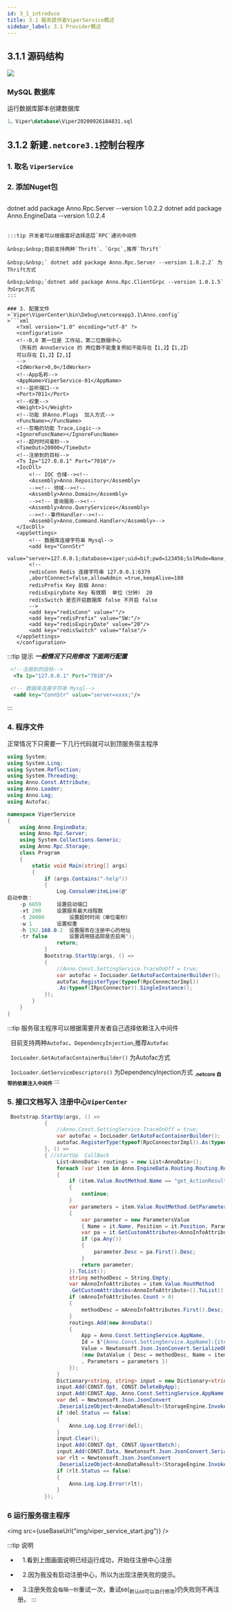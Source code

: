 ```yaml
---
id: 3_1_introduce
title: 3.1 服务提供者ViperService概述
sidebar_label: 3.1 Provider概述
---
```


## 3.1.1 源码结构

<div style={{width:"100%",textAlign:"center"}}>
    <img src={useBaseUrl("img/service01.jpg")} />
</div>

### MySQL 数据库


运行数据库脚本创建数据库

```sql
1、Viper\database\Viper20200926184831.sql
```

## 3.1.2 新建`.netcore3.1`控制台程序
### 1. 取名 `ViperService`
### 2. 添加Nuget包
>```shell
 dotnet add package Anno.Rpc.Server --version 1.0.2.2
 dotnet add package Anno.EngineData --version 1.0.2.4
 ```

:::tip 开发者可以根据喜好选择底层`RPC`通讯中间件

&nbsp;&nbsp;目前支持两种`Thrift`、`Grpc`,推荐`Thrift`

&nbsp;&nbsp;` dotnet add package Anno.Rpc.Server --version 1.0.2.2` 为Thrift方式

&nbsp;&nbsp;`dotnet add package Anno.Rpc.ClientGrpc --version 1.0.1.5` 为Grpc方式
:::

### 3. 配置文件
>`Viper\ViperCenter\bin\Debug\netcoreapp3.1\Anno.config`
>```xml
    <?xml version="1.0" encoding="utf-8" ?>
    <configuration>
    <!--0,0 第一位是 工作站，第二位数据中心
    （所有的 AnnoService 的 两位数不能重复例如不能存在【1,2】【1,2】）
    可以存在【1,2】【2,1】
    -->
    <IdWorker>0,0</IdWorker>
    <!--App名称-->
    <AppName>ViperService-01</AppName>
    <!--监听端口-->
    <Port>7011</Port>
    <!--权重-->
    <Weight>1</Weight>
    <!--功能 非Anno.Plugs  加入方式-->
    <FuncName></FuncName>
    <!--忽略的功能 Trace,Logic-->
    <IgnoreFuncName></IgnoreFuncName>
    <!--超时时间毫秒-->
    <TimeOut>20000</TimeOut>
    <!--注册到的目标-->
    <Ts Ip="127.0.0.1" Port="7010"/>
    <IocDll>
        <!-- IOC 仓储--><!--
        <Assembly>Anno.Repository</Assembly>
        --><!-- 领域--><!--
        <Assembly>Anno.Domain</Assembly>
        --><!-- 查询服务--><!--
        <Assembly>Anno.QueryServices</Assembly>
        --><!--事件Handler--><!--
        <Assembly>Anno.Command.Handler</Assembly>-->
    </IocDll>
    <appSettings>
        <!-- 数据库连接字符串 Mysql-->
        <add key="ConnStr" 
             value="server=127.0.0.1;database=viper;uid=bif;pwd=123456;SslMode=None;"/>
        <!--
        redisConn Redis 连接字符串 127.0.0.1:6379
        ,abortConnect=false,allowAdmin =true,keepAlive=180
        redisPrefix Key 前缀 Anno:
        redisExpiryDate Key 有效期  单位（分钟） 20
        redisSwitch 是否开启数据库 false 不开启 false
        -->
        <add key="redisConn" value=""/>
        <add key="redisPrefix" value="SW:"/>
        <add key="redisExpiryDate" value="20"/>
        <add key="redisSwitch" value="false"/>
    </appSettings>
    </configuration>
 ```

:::tip 提示
***一般情况下只用修改 下面两行配置***
```xml
 <!--注册到的目标-->
  <Ts Ip="127.0.0.1" Port="7010"/>

 <!-- 数据库连接字符串 Mysql-->
  <add key="ConnStr" value="server=xxxx;"/>
```
:::

### 4. 程序文件

正常情况下只需要一下几行代码就可以到顶服务宿主程序

```csharp
using System;
using System.Linq;
using System.Reflection;
using System.Threading;
using Anno.Const.Attribute;
using Anno.Loader;
using Anno.Log;
using Autofac;

namespace ViperService
{
    using Anno.EngineData;
    using Anno.Rpc.Server;
    using System.Collections.Generic;
    using Anno.Rpc.Storage;
    class Program
    {
        static void Main(string[] args)
        {
            if (args.Contains("-help"))
            {
                Log.ConsoleWriteLine(@"
启动参数：
	-p 6659		设置启动端口
	-xt 200		设置服务最大线程数
	-t 20000		设置超时时间（单位毫秒）
	-w 1		设置权重
	-h 192.168.0.2	设置服务在注册中心的地址
	-tr false		设置调用链追踪是否启用");
                return;
            }
            Bootstrap.StartUp(args, () =>
            {
                //Anno.Const.SettingService.TraceOnOff = true;
                var autofac = IocLoader.GetAutoFacContainerBuilder();
                autofac.RegisterType(typeof(RpcConnectorImpl))
                .As(typeof(IRpcConnector)).SingleInstance();
            });
        }
    }
}

```
:::tip 服务宿主程序可以根据需要开发者自己选择依赖注入中间件

&nbsp;&nbsp;目前支持两种`Autofac`、`DependencyInjection`,推荐`Autofac`

&nbsp;&nbsp;`IocLoader.GetAutoFacContainerBuilder()` 为Autofac方式

&nbsp;&nbsp;`IocLoader.GetServiceDescriptors()` 为DependencyInjection方式 <sub>**.netcore 自带的依赖注入中间件**</sub>
:::
### 5. 接口文档写入 注册中心`ViperCenter`

```csharp {6-60} title="这段代码直接黏贴就可以不用修改"
 Bootstrap.StartUp(args, () =>
            {
                //Anno.Const.SettingService.TraceOnOff = true;
                var autofac = IocLoader.GetAutoFacContainerBuilder();
                autofac.RegisterType(typeof(RpcConnectorImpl)).As(typeof(IRpcConnector)).SingleInstance();
            }, () =>
            { //startUp  CallBack
                List<AnnoData> routings = new List<AnnoData>();
                foreach (var item in Anno.EngineData.Routing.Routing.Router)
                {
                    if (item.Value.RoutMethod.Name == "get_ActionResult")
                    {
                        continue;
                    }
                    var parameters = item.Value.RoutMethod.GetParameters().ToList().Select(it =>
                    {
                        var parameter = new ParametersValue
                        { Name = it.Name, Position = it.Position, ParameterType = it.ParameterType.FullName };
                        var pa = it.GetCustomAttributes<AnnoInfoAttribute>().ToList();
                        if (pa.Any())
                        {
                            parameter.Desc = pa.First().Desc;
                        }
                        return parameter;
                    }).ToList();
                    string methodDesc = String.Empty;
                    var mAnnoInfoAttributes = item.Value.RoutMethod
                    .GetCustomAttributes<AnnoInfoAttribute>().ToList();
                    if (mAnnoInfoAttributes.Count > 0)
                    {
                        methodDesc = mAnnoInfoAttributes.First().Desc;
                    }
                    routings.Add(new AnnoData()
                    {
                        App = Anno.Const.SettingService.AppName,
                        Id = $"{Anno.Const.SettingService.AppName}:{item.Key}",
                        Value = Newtonsoft.Json.JsonConvert.SerializeObject
                        (new DataValue { Desc = methodDesc, Name = item.Value.RoutMethod.Name
                        , Parameters = parameters })
                    });
                }
                Dictionary<string, string> input = new Dictionary<string, string>();
                input.Add(CONST.Opt, CONST.DeleteByApp);
                input.Add(CONST.App, Anno.Const.SettingService.AppName);
                var del = Newtonsoft.Json.JsonConvert
                .DeserializeObject<AnnoDataResult>(StorageEngine.Invoke(input));
                if (del.Status == false)
                {
                    Anno.Log.Log.Error(del);
                }
                input.Clear();
                input.Add(CONST.Opt, CONST.UpsertBatch);
                input.Add(CONST.Data, Newtonsoft.Json.JsonConvert.SerializeObject(routings));
                var rlt = Newtonsoft.Json.JsonConvert
                .DeserializeObject<AnnoDataResult>(StorageEngine.Invoke(input));
                if (rlt.Status == false)
                {
                    Anno.Log.Log.Error(rlt);
                }
            });
```
### 6 运行服务宿主程序

<img src={useBaseUrl("img/viper_service_start.jpg")} />

:::tip 说明
- &nbsp;&nbsp; 1.看到上图画面说明已经运行成功，开始往注册中心注册

- &nbsp;&nbsp; 2.因为我没有启动注册中心，所以为出现注册失败的提示。
- &nbsp;&nbsp; 3.注册失败会`每隔一秒`重试一次，重试`60`(<sub>默认`60`可以自行修改</sub>)仍失败则不再注册。
:::
